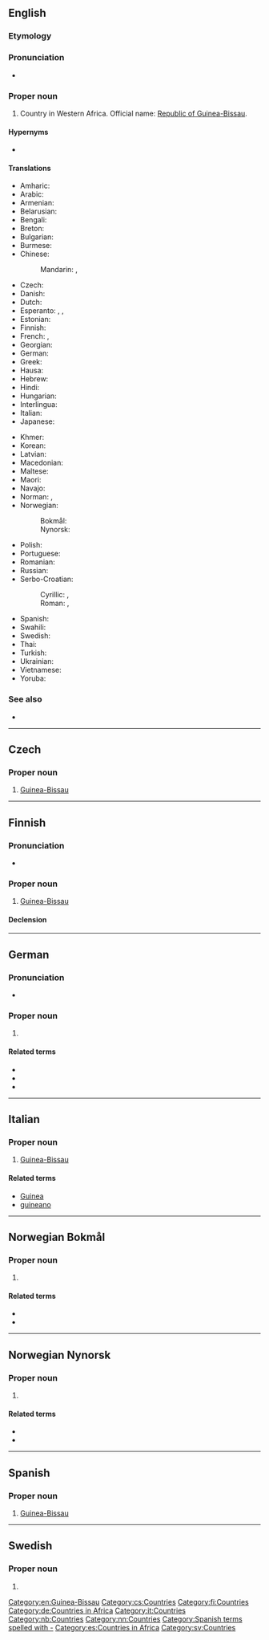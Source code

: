 {{also|Guinea Bissau}}
==English==
{{wikipedia}}

===Etymology===
{{compound|lang=en|Guinea|Bissau}}

===Pronunciation===
* {{audio|En-us-Guinea-Bissau.ogg|Audio (US)|lang=en}}

===Proper noun===
{{en-proper noun|head=[[Guinea]]-[[Bissau]]}}

# Country in Western Africa. Official name: [[Republic of Guinea-Bissau]].

====Hypernyms====
* {{l|en|Subsahara}}

====Translations====
{{trans-top|Republic of Guinea-Bissau}}
* Amharic: {{t|am|ጊኔ-ቢሳው}}
* Arabic: {{t|ar|غِينِيَّا بِيسَاو|f|tr=ḡiniyyā bisāw}}
* Armenian: {{t|hy|Գվինեա Բիսաու}}
* Belarusian: {{t|be|Гвіне́я-Біса́у|f}}
* Bengali: {{t|bn|গিনি-বিসাউ}}
* Breton: {{t|br|Ginea-Bissau}}
* Bulgarian: {{t|bg|Гвине́я-Биса́у|f}}
* Burmese: {{t|my|ဂင်းနီဗစ်ဆော}}
* Chinese:
*: Mandarin: {{t+|cmn|幾內亞比紹|sc=Hani}}, {{t+|cmn|几内亚比绍|tr=Jǐnèiyà Bǐshào|sc=Hani}}
* Czech: {{t+|cs|Guinea-Bissau|f}}
* Danish: {{t+|da|Guinea-Bissau}}
* Dutch: {{t+|nl|Guinee-Bissau}}
* Esperanto: {{t|eo|Gvineo-Bisaŭo}}, {{t|eo|Gvineo-Bisaŭa}}, {{t|eo|Gvineo Bisaŭa}}
* Estonian: {{t+|et|Guinea-Bissau}}
* Finnish: {{t+|fi|Guinea-Bissau}}
* French: {{t+|fr|Guinée-Bissao}}, {{t+|fr|Guinée-Bissau}}
* Georgian: {{t|ka|გვინეა-ბისაუ}}
* German: {{t+|de|Guinea-Bissau}}
* Greek: {{t|el|Γουινέα-Μπισσάου}}
* Hausa: {{t|ha|Gini Bisau}}
* Hebrew: {{t|he|גינאה ביסאו|tr=gineh bisau|sc=Hebr}}
* Hindi: {{t+|hi|गिनी-बिसाऊ}}
* Hungarian: {{t+|hu|Bissau-Guinea}}
* Interlingua: {{t|ia|Guinea-Bissau}}
* Italian: {{t|it|Guinea Bissau}}
* Japanese: {{t|ja|ギニアビサウ|tr=Ginia Bisau}}
{{trans-mid}}
* Khmer: {{t-needed|km}}
* Korean: {{t+|ko|^기니비사우}}
* Latvian: {{t|lv|Gvineja-Bisava|f}}
* Macedonian: {{t|mk|Гвине́ја-Биса́о|f}}
* Maltese: {{t|mt|Gwinea Bissaw|f|alt=il-Gwinea Bissaw}}
* Maori: {{t|mi|Kini Pihō}}
* Navajo: {{t|nv|Gíní Bisó}}
* Norman: {{t|nrf|Petite-Gùinaée|f}} {{qual|Guernsey}}, {{t|nrf|Dginnée-Bissau|f}} {{qual|Jersey}}
* Norwegian:
*: Bokmål: {{t+|nb|Guinea-Bissau}}
*: Nynorsk: {{t+|nn|Guinea-Bissau}}
* Polish: {{t+|pl|Gwinea Bissau}}
* Portuguese: {{t+|pt|Guiné-Bissau}}
* Romanian: {{t+|ro|Guineea-Bissau|f}}
* Russian: {{t+|ru|Гвине́я-Биса́у|f}}
* Serbo-Croatian:
*: Cyrillic: {{t|sh|Гвинеја Бисао|f|sc=Cyrl}}, {{t|sh|Гвинеја Бисау|f}}
*: Roman: {{t|sh|Gvineja Bisao|f}}, {{t+|sh|Gvineja Bisau|f}}
* Spanish: {{t+|es|Guinea-Bissau|f}}
* Swahili: {{t+|sw|Ginebisau}}
* Swedish: {{t+|sv|Guinea-Bissau}}
* Thai: {{t|th|กินี-บิสเซา}}
* Turkish: {{t|tr|Gine-Bissau}}
* Ukrainian: {{t+|uk|Гвіне́я-Біса́у|f}}
* Vietnamese: {{t|vi|Ghi-nê Bít-xao}}
* Yoruba: {{t|yo|Gene-Busau}}
{{trans-bottom}}

===See also===
* {{l|en|Appendix:Countries of the world|Countries of the world}}

[[Category:en:Guinea-Bissau]]

----

==Czech==

===Proper noun===
{{cs-proper noun|g=f}}

# [[#English|Guinea-Bissau]]

[[Category:cs:Countries]]

----

==Finnish==
{{wikipedia|lang=fi}}

===Pronunciation===
* {{fi-IPA|ginea-bissau}}

===Proper noun===
{{fi-proper noun}}

# [[#English|Guinea-Bissau]]

====Declension====
{{fi-decl-rosé|n=sg|Guinea-Bissau|a}}

[[Category:fi:Countries]]

----

==German==
{{wikipedia|lang=de}}

===Pronunciation===
* {{audio|De-Guinea-Bissau.ogg|Audio|lang=de}}

===Proper noun===
{{de-proper noun|n}}

# {{l|en|Guinea-Bissau}}

====Related terms====
* {{l|de|Guinea-Bissauer}}
* {{l|de|Guinea-Bissauerin}}
* {{l|de|guinea-bissauisch}}

[[Category:de:Countries in Africa]]

----

==Italian==
{{wikipedia|lang=it}}

===Proper noun===
{{head|it|proper noun|g=f}}

# [[#English|Guinea-Bissau]]

====Related terms====
* [[Guinea]]
* [[guineano]]

[[Category:it:Countries]]

----

==Norwegian Bokmål==
{{wikipedia|lang=no}}

===Proper noun===
{{head|nb|proper noun|head=[[Guinea]]-[[Bissau]]}}

# {{l|en|Guinea-Bissau}}

====Related terms====
* {{l|nb|bissauguineaner}}
* {{l|nb|bissauguineansk}}

[[Category:nb:Countries]]

----

==Norwegian Nynorsk==
{{wikipedia|lang=nn}}

===Proper noun===
{{head|nn|proper noun|head=[[Guinea]]-[[Bissau]]}}

# {{l|en|Guinea-Bissau}}

====Related terms====
* {{l|nn|bissauguineanar}}
* {{l|nn|bissauguineansk}}

[[Category:nn:Countries]]

----

==Spanish==

===Proper noun===
{{es-proper noun|f}}

# [[#English|Guinea-Bissau]]

[[Category:Spanish terms spelled with -]]
[[Category:es:Countries in Africa]]

----

==Swedish==
{{wikipedia|lang=sv}}

===Proper noun===
{{sv-proper noun|n}}

# {{l|en|Guinea-Bissau}}

[[Category:sv:Countries]]
